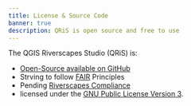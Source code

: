```yaml
---
title: License & Source Code
banner: true
description: QRiS is open source and free to use
---
```


The QGIS Riverscapes Studio (QRiS) is:

- [Open-Source available on GitHub](https://github.com/Riverscapes/QRiS)
- Strving to follow [FAIR](https://force11.org/info/the-fair-data-principles/) Principles
- Pending [Riverscapes Compliance](https://riverscapes.net/Tools/#tools-pending-riverscapes-compliance) 
- licensed under the [GNU Public License Version 3](https://github.com/Riverscapes/QRiS/blob/docs/LICENSE). 
